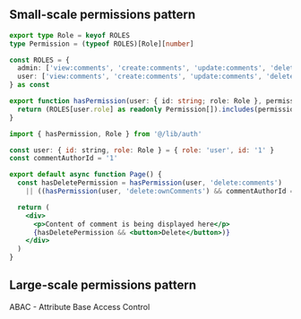 ## Small-scale permissions pattern

```typescript
export type Role = keyof ROLES
type Permission = (typeof ROLES)[Role][number]

const ROLES = {
  admin: ['view:comments', 'create:comments', 'update:comments', 'delete:comments'],
  user: ['view:comments', 'create:comments', 'update:comments', 'delete:ownComments', 'update:ownComments'],
} as const

export function hasPermission(user: { id: string; role: Role }, permission: Permission) {
  return (ROLES[user.role] as readonly Permission[]).includes(permission)
}
```


```jsx
import { hasPermission, Role } from '@/lib/auth'

const user: { id: string, role: Role } = { role: 'user', id: '1' }
const commentAuthorId = '1'

export default async function Page() {
  const hasDeletePermission = hasPermission(user, 'delete:comments')
    || ((hasPermission(user, 'delete:ownComments') && commentAuthorId === user.id)

  return (
    <div>
      <p>Content of comment is being displayed here</p>
      {hasDeletePermission && <button>Delete</button>)}
    </div>
  )
}
```

## Large-scale permissions pattern
ABAC - Attribute Base Access Control